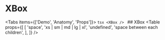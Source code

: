 

# XBox

<Tabs items={['Demo', 'Anatomy', 'Props']}>
  <Tab>
    <CodeDemo Demo={XBoxDemo} />
  </Tab>
  <Tab>
    ```tsx
    <XBox />
    ```
  </Tab>
  <Tab>
    ## XBox
    <Table
      props={[
        [
          'space',
          'xs | sm | md | lg | xl',
          'undefined',
          'space between each children',
        ],
      ]}
    />
  </Tab>
</Tabs>
